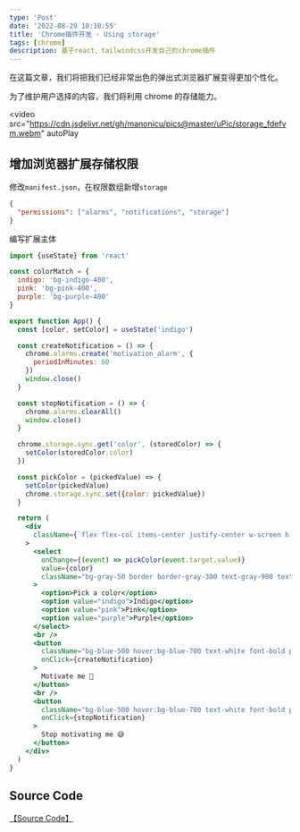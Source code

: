 ```yaml
---
type: 'Post'
date: '2022-08-29 10:10:55'
title: 'Chrome插件开发 - Using storage'
tags: [chrome]
description: 基于react、tailwindcss开发自己的chrome插件
---
```


在这篇文章，我们将把我们已经非常出色的弹出式浏览器扩展变得更加个性化。

为了维护用户选择的内容，我们将利用 chrome 的存储能力。

<video
  src="https://cdn.jsdelivr.net/gh/manonicu/pics@master/uPic/storage_fdefvm.webm"
  autoPlay
></video>

## 增加浏览器扩展存储权限

修改`manifest.json`，在权限数组新增`storage`

```json
{
  "permissions": ["alarms", "notifications", "storage"]
}
```

编写扩展主体

```jsx
import {useState} from 'react'

const colorMatch = {
  indigo: 'bg-indigo-400',
  pink: 'bg-pink-400',
  purple: 'bg-purple-400'
}

export function App() {
  const [color, setColor] = useState('indigo')

  const createNotification = () => {
    chrome.alarms.create('motivation_alarm', {
      periodInMinutes: 60
    })
    window.close()
  }

  const stopNotification = () => {
    chrome.alarms.clearAll()
    window.close()
  }

  chrome.storage.sync.get('color', (storedColor) => {
    setColor(storedColor.color)
  })

  const pickColor = (pickedValue) => {
    setColor(pickedValue)
    chrome.storage.sync.set({color: pickedValue})
  }

  return (
    <div
      className={`flex flex-col items-center justify-center w-screen h-auto ${colorMatch[color]} p-4`}
    >
      <select
        onChange={(event) => pickColor(event.target.value)}
        value={color}
        className="bg-gray-50 border border-gray-300 text-gray-900 text-sm rounded-lg focus:ring-indigo-500 focus:border-indigo-500 block w-full p-2.5 dark:bg-gray-700 dark:border-gray-600 dark:placeholder-gray-400 dark:text-white dark:focus:ring-indigo-500 dark:focus:border-indigo-500"
      >
        <option>Pick a color</option>
        <option value="indigo">Indigo</option>
        <option value="pink">Pink</option>
        <option value="purple">Purple</option>
      </select>
      <br />
      <button
        className="bg-blue-500 hover:bg-blue-700 text-white font-bold py-2 text-2xl px-4 rounded"
        onClick={createNotification}
      >
        Motivate me 🎉
      </button>
      <br />
      <button
        className="bg-blue-500 hover:bg-blue-700 text-white font-bold py-2 text-2xl px-4 rounded"
        onClick={stopNotification}
      >
        Stop motivating me 😅
      </button>
    </div>
  )
}
```

## Source Code

[【Source Code】](https://github.com/rebelchris/popup-extension/tree/storage)
